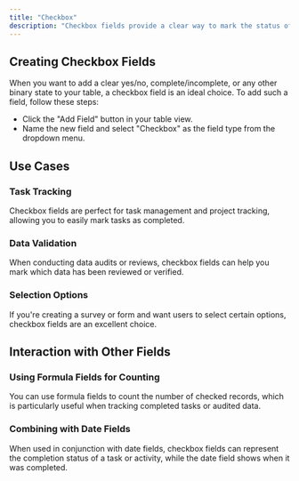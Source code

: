 ```yaml
---
title: "Checkbox"
description: "Checkbox fields provide a clear way to mark the status of a record, such as whether it's completed or selected. They add a distinct binary state to your data, making it particularly easy to track and manage these states."
---
```


## Creating Checkbox Fields

When you want to add a clear yes/no, complete/incomplete, or any other binary state to your table, a checkbox field is an ideal choice. To add such a field, follow these steps:

* Click the "Add Field" button in your table view.
* Name the new field and select "Checkbox" as the field type from the dropdown menu.

## Use Cases

### Task Tracking

Checkbox fields are perfect for task management and project tracking, allowing you to easily mark tasks as completed.

### Data Validation

When conducting data audits or reviews, checkbox fields can help you mark which data has been reviewed or verified.

### Selection Options

If you're creating a survey or form and want users to select certain options, checkbox fields are an excellent choice.

## Interaction with Other Fields

### Using Formula Fields for Counting

You can use formula fields to count the number of checked records, which is particularly useful when tracking completed tasks or audited data.

### Combining with Date Fields

When used in conjunction with date fields, checkbox fields can represent the completion status of a task or activity, while the date field shows when it was completed.
